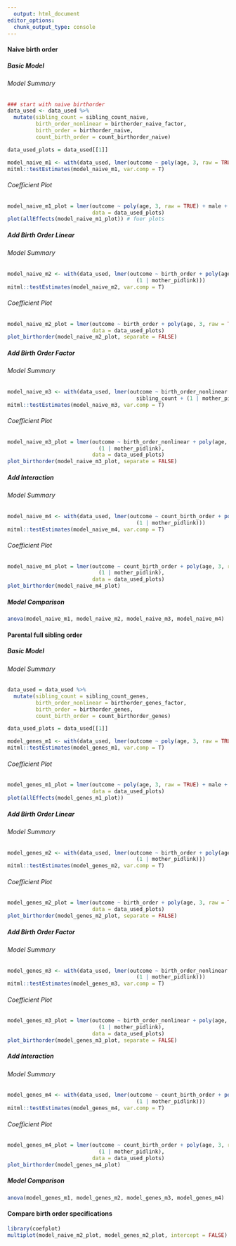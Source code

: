 ```yaml
---
  output: html_document
editor_options: 
  chunk_output_type: console
---
```

  
#### Naive birth order {.tabset}
  
##### Basic Model {.tabset}
  
###### Model Summary
```r
### start with naive birthorder
data_used <- data_used %>%
  mutate(sibling_count = sibling_count_naive,
         birth_order_nonlinear = birthorder_naive_factor,
         birth_order = birthorder_naive,
         count_birth_order = count_birthorder_naive)

data_used_plots = data_used[[1]]

model_naive_m1 <- with(data_used, lmer(outcome ~ poly(age, 3, raw = TRUE) + male + sibling_count + (1 | mother_pidlink)))
mitml::testEstimates(model_naive_m1, var.comp = T)

```


###### Coefficient Plot {.active}
```r
model_naive_m1_plot = lmer(outcome ~ poly(age, 3, raw = TRUE) + male + sibling_count + (1 | mother_pidlink),
                           data = data_used_plots)
plot(allEffects(model_naive_m1_plot)) # fuer plots
```


##### Add Birth Order Linear {.tabset}

###### Model Summary
```r

model_naive_m2 <- with(data_used, lmer(outcome ~ birth_order + poly(age, 3, raw = TRUE) + male + sibling_count +
                                         (1 | mother_pidlink)))
mitml::testEstimates(model_naive_m2, var.comp = T)

```

###### Coefficient Plot {.active}
```r
model_naive_m2_plot = lmer(outcome ~ birth_order + poly(age, 3, raw = TRUE) + male + sibling_count + (1 | mother_pidlink),
                           data = data_used_plots)
plot_birthorder(model_naive_m2_plot, separate = FALSE)
```

##### Add Birth Order Factor {.tabset}

###### Model Summary 
```r

model_naive_m3 <- with(data_used, lmer(outcome ~ birth_order_nonlinear + poly(age, 3, raw = TRUE) + male +
                                         sibling_count + (1 | mother_pidlink)))
mitml::testEstimates(model_naive_m3, var.comp = T)
```

###### Coefficient Plot {.active}
```r
model_naive_m3_plot = lmer(outcome ~ birth_order_nonlinear + poly(age, 3, raw = TRUE) + male + sibling_count +
                             (1 | mother_pidlink),
                           data = data_used_plots)
plot_birthorder(model_naive_m3_plot, separate = FALSE)

```

##### Add Interaction {.tabset .active}

###### Model Summary
```r

model_naive_m4 <- with(data_used, lmer(outcome ~ count_birth_order + poly(age, 3, raw = TRUE) + male  +
                                         (1 | mother_pidlink)))
mitml::testEstimates(model_naive_m4, var.comp = T)

```

###### Coefficient Plot  {.active}
```r
model_naive_m4_plot = lmer(outcome ~ count_birth_order + poly(age, 3, raw = TRUE) + male +
                             (1 | mother_pidlink),
                           data = data_used_plots)
plot_birthorder(model_naive_m4_plot)
```

##### Model Comparison
```r

anova(model_naive_m1, model_naive_m2, model_naive_m3, model_naive_m4)

```

#### Parental full sibling order {.tabset .active}

##### Basic Model {.tabset}

###### Model Summary

```r
data_used = data_used %>%
  mutate(sibling_count = sibling_count_genes,
         birth_order_nonlinear = birthorder_genes_factor,
         birth_order = birthorder_genes,
         count_birth_order = count_birthorder_genes)

data_used_plots = data_used[[1]]

model_genes_m1 <- with(data_used, lmer(outcome ~ poly(age, 3, raw = TRUE) + male + sibling_count + (1 | mother_pidlink)))
mitml::testEstimates(model_genes_m1, var.comp = T)
```

###### Coefficient Plot {.active}
```r
model_genes_m1_plot = lmer(outcome ~ poly(age, 3, raw = TRUE) + male + sibling_count + (1 | mother_pidlink),
                           data = data_used_plots)
plot(allEffects(model_genes_m1_plot))
```

##### Add Birth Order Linear {.tabset}

###### Model Summary
```r
model_genes_m2 <- with(data_used, lmer(outcome ~ birth_order + poly(age, 3, raw = TRUE) + male + sibling_count +
                                         (1 | mother_pidlink)))
mitml::testEstimates(model_genes_m2, var.comp = T)
```

###### Coefficient Plot  {.active}
```r
model_genes_m2_plot = lmer(outcome ~ birth_order + poly(age, 3, raw = TRUE) + male + sibling_count + (1 | mother_pidlink),
                           data = data_used_plots)
plot_birthorder(model_genes_m2_plot, separate = FALSE)
```

##### Add Birth Order Factor {.tabset}

###### Model Summary
```r

model_genes_m3 <- with(data_used, lmer(outcome ~ birth_order_nonlinear + poly(age, 3, raw = TRUE) + male + sibling_count +
                                         (1 | mother_pidlink)))
mitml::testEstimates(model_genes_m3, var.comp = T)
```

###### Coefficient Plot {.active}
```r
model_genes_m3_plot = lmer(outcome ~ birth_order_nonlinear + poly(age, 3, raw = TRUE) + male + sibling_count +
                             (1 | mother_pidlink),
                           data = data_used_plots)
plot_birthorder(model_genes_m3_plot, separate = FALSE)
```

##### Add Interaction {.tabset .active}

###### Model Summary
```r
model_genes_m4 <- with(data_used, lmer(outcome ~ count_birth_order + poly(age, 3, raw = TRUE) + male  +
                                         (1 | mother_pidlink)))
mitml::testEstimates(model_genes_m4, var.comp = T)

```

###### Coefficient Plot {.active}
```r
model_genes_m4_plot = lmer(outcome ~ count_birth_order + poly(age, 3, raw = TRUE) + male +
                             (1 | mother_pidlink),
                           data = data_used_plots)
plot_birthorder(model_genes_m4_plot)
```

##### Model Comparison
```r
anova(model_genes_m1, model_genes_m2, model_genes_m3, model_genes_m4)

```

#### Compare birth order specifications
```r

library(coefplot)
multiplot(model_naive_m2_plot, model_genes_m2_plot, intercept = FALSE)

```
